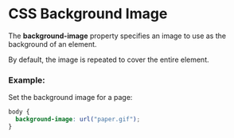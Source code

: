 # CSS Background Image

The **background-image** property specifies an image to use as the background of an element.

By default, the image is repeated to cover the entire element.

### Example:

Set the background image for a page:

```css
body {
  background-image: url("paper.gif");
}
```